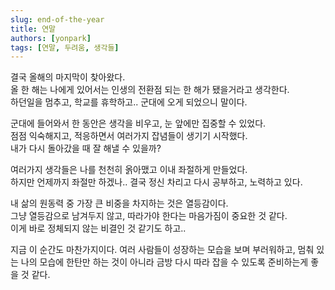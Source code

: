 ```yaml
---
slug: end-of-the-year
title: 연말
authors: [yonpark]
tags: [연말, 두려움, 생각들]
---
```


결국 올해의 마지막이 찾아왔다.<br/>
올 한 해는 나에게 있어서는 인생의 전환점 되는 한 해가 됐을거라고 생각한다.<br/>
하던일을 멈추고, 학교를 휴학하고.. 군대에 오게 되었으니 말이다.

군대에 들어와서 한 동안은 생각을 비우고, 눈 앞에만 집중할 수 있었다.<br/>
점점 익숙해지고, 적응하면서 여러가지 잡념들이 생기기 시작했다.<br/>
내가 다시 돌아갔을 때 잘 해낼 수 있을까?

여러가지 생각들은 나를 천천히 옭아맸고 이내 좌절하게 만들었다.<br/>
하지만 언제까지 좌절만 하겠나.. 결국 정신 차리고 다시 공부하고, 노력하고 있다.

내 삶의 원동력 중 가장 큰 비중을 차지하는 것은 열등감이다.<br/>
그냥 열등감으로 남겨두지 않고, 따라가야 한다는 마음가짐이 중요한 것 같다. <br/>
이게 바로 정체되지 않는 비결인 것 같기도 하고..

지금 이 순간도 마찬가지이다. 여러 사람들이 성장하는 모습을 보며 부러워하고, 멈춰 있는 나의 모습에 한탄만 하는 것이 아니라
금방 다시 따라 잡을 수 있도록 준비하는게 좋을 것 같다.
